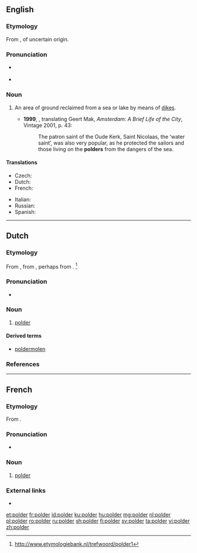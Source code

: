 ==English==

===Etymology===
From {{etyl|nl|en}} {{term|polder|lang=nl}}, of uncertain origin.

===Pronunciation===
* {{a|UK}} {{IPA|/ˈpəʊldə/|/ˈpɒldə/|lang=en}}
* {{rhymes|əʊldə(r)|lang=en}}

===Noun===
{{en-noun}}

# {{context|geography|lang=en}} An area of ground reclaimed from a sea or lake by means of [[dike]]s. {{defdate|from 17th c.}}
#*'''1999''', {{w|Philipp Blom}}, translating Geert Mak, ''Amsterdam: A Brief Life of the City'', Vintage 2001, p. 43:
#*:The patron saint of the Oude Kerk, Saint Nicolaas, the ‘water saint’, was also very popular, as he protected the sailors and those living on the '''polders''' from the dangers of the sea.

====Translations====
{{trans-top|area of ground reclaimed from a sea or lake by means of dikes}}
* Czech: {{t|cs|polder|m}}
* Dutch: {{t+|nl|polder|m}}
* French: {{t+|fr|polder|m}}
{{trans-mid}}
* Italian: {{t|it|polder|m}}
* Russian: {{t+|ru|по́льдер|m}}
* Spanish: {{t|es|pólder|m}}
{{trans-bottom}}

----

==Dutch==

{{wikipedia|lang=nl}}

===Etymology===
From {{inh|nl|dum|polre}}, from {{inh|nl|odt|polra}}, perhaps from {{m|odt|polla||A low ground elevation}}. <ref>http://www.etymologiebank.nl/trefwoord/polder1</ref>

===Pronunciation===
* {{audio|Nl-polder.ogg|Audio|lang=nl}}

===Noun===
{{nl-noun|m|-s|poldertje}}

# {{context|geography|lang=nl}} [[#English|polder]]

====Derived terms====
* [[poldermolen]]

===References===
<references/>

----

==French==

===Etymology===
From {{etyl|nl|fr}} {{term|polder|lang=nl}}.

===Pronunciation===
* {{IPA|/pɔl.dɛʁ/|lang=fr}}

===Noun===
{{fr-noun|m}}

# {{context|geography|lang=fr}} [[#English|polder]]

===External links===
* {{R:TLFi}}

[[et:polder]]
[[fr:polder]]
[[id:polder]]
[[ku:polder]]
[[hu:polder]]
[[mg:polder]]
[[nl:polder]]
[[pl:polder]]
[[ro:polder]]
[[ru:polder]]
[[sh:polder]]
[[fi:polder]]
[[sv:polder]]
[[ta:polder]]
[[vi:polder]]
[[zh:polder]]